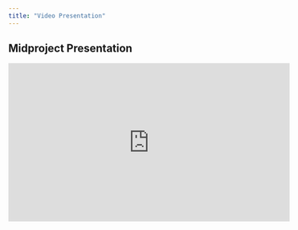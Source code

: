 ```yaml
---
title: "Video Presentation"
---
```


## Midproject Presentation

<iframe width="560" height="315" src="https://www.youtube.com/embed/EELNRFiy9jA" frameborder="0" allow="accelerometer; autoplay; encrypted-media; gyroscope; picture-in-picture" allowfullscreen></iframe>